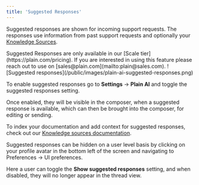 ```yaml
---
title: 'Suggested Responses'
---
```

Suggested responses are shown for incoming support requests. The responses use information from past support requests and optionally your [Knowledge Sources](/plain-ai/knowledge-sources).

<Info>
  Suggested Responses are only available in our [Scale tier](https://plain.com/pricing). If you are
  interested in using this feature please reach out to use on
  [sales@plain.com](mailto:plain@sales.com).
</Info>


<Frame>![Suggested responses](/public/images/plain-ai-suggested-responses.png)</Frame>

To enable suggested responses go to **Settings** → **Plain AI** and toggle the suggested responses setting.

Once enabled, they will be visible in the composer, when a suggested response is available, which can then be brought into the composer, for editing or sending.


To index your documentation and add context for suggested responses, check out our [Knowledge sources documentation](/plain-ai/knowledge-sources).



Suggested responses can be hidden on a user level basis by clicking on your profile avatar in the bottom left of the screen and navigating to Preferences -> UI preferences.

Here a user can toggle the **Show suggested responses** setting, and when disabled, they will no longer appear in the thread view.